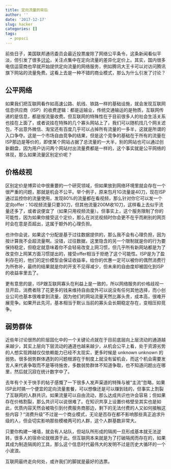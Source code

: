 ```yaml
---
title: 定向流量的背后
author: ''
date: '2017-12-17'
slug: hacker
categories: []
tags:
  - popsci
---
```


前些日子，美国联邦通讯委员会最近投票废除了网络公平条令，这条新闻看似平淡，但引发了很多[讨论](https://www.vox.com/2017/12/14/16774148/net-neutrality-repeal-explained)，关注点集中在定向流量的差异化定价上。其实，国内很多电信运营商也早就开始提供定向流量的网络服务，例如腾讯大王卡可以对访问腾讯旗下网站的流量免费。这看上去是一种不错的商业模式，那么为什么引发了讨论？

## 公平网络

如果我们把互联网看作如高速公路、航线、铁路一样的基础设施，就会发现互联网信息供应商（ISP）的收费逻辑：都是运输业，传统交通输运的是物质，互联网传递的是信息，都是按流量收费。但互联网的特殊性在于目前很多人的社会生活关系也挂在上面了，或者说挂在特殊的几个寡头网站上了，我们可以随机找几个网关滤包，不出意外微信、淘宝还有百度几乎可以占掉所有流量的一多半，这就是所谓的入口争夺。这是一个市场自由竞争的结果，但是这个竞争的基础在于所有的流量在ISP那边是等价的，即使某个网站占据了总流量的一大半，别的网站也可以通过创新翻盘，因为用户访问两个网站付出流量费都是一样的，这个事实就是公平网络的体现，那么如果流量区别定价呢？

## 价格歧视

区别定价是博弈论中很重要的一个研究领域，但如果放到网络环境里就会存在一个很严重的问题，那就是机会不公平。举个例子，原来包月1G流量是40刀，现在ISP通过监控你的流量使用，发现80%的流量都在看视频，那么针对你它可以发一个定向offer：1G视频流量只要30刀，但其他流量200M收10刀，这样看上去似乎流量还多了，或者说便宜了（如果只用视频流量）。但事实上，这个服务限制了你的可能性，因为如果你接受这个定价，那么在浏览视频时你会更不在乎而刷别的网页时会在意是否超出，这属于额外的心理负担。

也许你会说，如果这个分配是基于过往数据提供的，那么我不会有心理负担，因为按计算我不会超流量啊。没错，过往数据，这里隐含的另一个限制就是你的行为要保持稳定，但稳定就意味着你不会轻易改变上网习惯，但几乎所有新网站都是为了改变你上网某方面习惯提出的，接受offer相当于拒绝了这个可能性。ISP是为了盈利存在的，他们的定价模型会保证收益率，给你的优惠一定可以被你的偶然消费行为所弥补，最终的结果就是你的开支不见得减少，但未来的自由度却被固化到ISP的收益率里去了。

更有意思的是，ISP跟互联网寡头在利益上是一致的，所以网络服务的价格歧视一旦开启，消费者除了花更多的钱来维持自由度外可以说没有任何其他选择，而小创业公司也基本很难拿到流量，因为他们的网站流量天然比寡头贵，成本高，很难开展竞争。如果开此先河，基本相当于默认当前的寡头会长期稳定存在，变相压抑竞争。

## 弱势群体

近些年讨论很热的阶层固化中的一个关键论点就在于目前底层向上层流动的通道越来越少，其实上层向下层流动的通道也越来越少，从机会公平上看，处于资源劣势的人想实现跨越仅仅依赖能力已经不太现实，更多时候是 unknown unknown 的弱势。很多弱势群体遇到的问题根源在于制度上就没有留机会，而这个机会需要发言人来代表争取而不是等待施舍，多数弱势群体不知道争取，也不知道问题出在哪里，然后就沉寂在统计数字中了。

去年有个关于快手的帖子感慨了一下很多人发声渠道的特殊与被“主流”忽略，如果ISP此时搞一个便宜的定向流量套餐，可以想像还是可以赚到钱的，但事实上割裂了互联网的人群共识。如果流量可以自由流动，那么达成共识也许会容易；但如果存在价格割裂，那么共识可以说很难了。在知识共享上设置价格壁垒其实也是如此，优质内容天然会被吸引到付费服务商那边，剩下的无法付费的人又如何接触这些内容？“消费升级”不过是一个商业模式，无论是否存在都不影响那些真正追求升级的人，但会切实影响那些模棱两可的人群，这个人群基数非常大。

只要你构建一堵墙，就会有人站队，但站队所形成的隔阂一旦形成基本就无法逆转，很多人的宿命论就根源于此。但互联网本来就是为了打破隔阂而存在的，如果其成为制造隔阂的工具，那么这个信息时代最伟大的发明不过是历史大循环的一个小波浪。

互联网最终走向何处，或许我们的脚就是最好的选票。